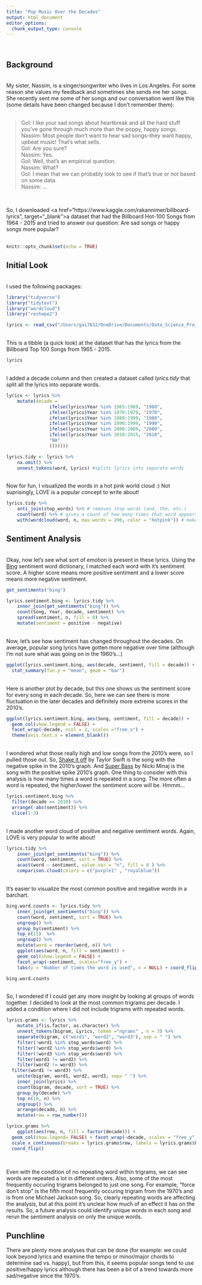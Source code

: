 ```yaml
---
title: "Pop Music Over the Decades"
output: html_document
editor_options: 
  chunk_output_type: console
---
```

</br>

## Background
</br>
My sister, Nassim, is a singer/songwriter who lives in Los Angeles. For some reason she values my feedback and sometimes she sends me her songs. </br>
  She recently sent me some of her songs and our conversation went like this (some details have been changed because I don't remember them): </br></br>

<blockquote>
  Gol: I like your sad songs about heartbreak and all the hard stuff you've gone through much more than the poppy, happy songs. </br>
  Nassim: Most people don't want to hear sad songs--they want happy, upbeat music! That's what sells. </br>
  Gol: Are you sure? </br>
  Nassim: Yes. </br>
  Gol: Well, that's an empirical question. </br>
  Nassim: What? </br>
  Gol: I mean that we can probably look to see if that's true or not based on some data. </br>
  Nassim: ... </br>
</blockquote> </br>

So, I downloaded <a href="https://www.kaggle.com/rakannimer/billboard-lyrics", target="_blank">a dataset</a> that had the Billboard Hot-100 Songs from 1964 - 2015 and tried to answer our question: Are sad songs or happy songs more popular? </br>
</br>

```r

knitr::opts_chunk$set(echo = TRUE)

```


## Initial Look

</br> I used the following packages: 
```r
library("tidyverse")
library("tidytext")
library("wordcloud")
library("reshape2")
```

```r
lyrics <- read_csv("/Users/gai7612/OneDrive/Documents/Data_Science_Project/pop music analysis/billboard_lyrics_1964-2015.csv")
```


</br>This is a tibble (a quick look) at the dataset that has the lyrics from the Billboard Top 100 Songs from 1965 - 2015.
```r
lyrics
```


</br>I added a decade column and then created a dataset called <i>lyrics.tidy</i> that split all the lyrics into separate words. 
```r
lyrics <- lyrics %>%
	mutate(decade =
				ifelse(lyrics$Year %in% 1965:1969, "1960",
				ifelse(lyrics$Year %in% 1970:1979, "1970",
				ifelse(lyrics$Year %in% 1980:1999, "1980",
				ifelse(lyrics$Year %in% 1990:1999, "1990",
				ifelse(lyrics$Year %in% 2000:2009, "2000",
				ifelse(lyrics$Year %in% 2010:2015, "2010",
				"NA"
				)))))))

lyrics.tidy <- lyrics %>%
	na.omit() %>%
	unnest_tokens(word, Lyrics) #splits lyrics into separate words
```



</br>Now for fun, I visualized the words in a hot pink world cloud :) Not suprisingly, LOVE is a popular concept to write about!
```r
lyrics.tidy %>%
	anti_join(stop_words) %>% # removes stop words (and, the, etc.)
	count(word) %>% # gives a count of how many times that word appears in the dataset
	with(wordcloud(word, n, max.words = 200, color = "hotpink")) # makes a word cloud
```


## Sentiment Analysis

</br>Okay, now let's see what sort of emotion is present in these lyrics. 
Using the <a href="https://www.cs.uic.edu/~liub/FBS/sentiment-analysis.html" target="_blank">Bing</a> sentiment word dictionary, I matched each word with it's sentiment score. A higher score means more positive sentiment and a lower score means more negative sentiment. 
```r

get_sentiments("bing")

lyrics.sentiment.bing <- lyrics.tidy %>%
	inner_join(get_sentiments("bing")) %>%
	count(Song, Year, decade, sentiment) %>%
	spread(sentiment, n, fill = 0) %>%
	mutate(sentiment = positive - negative) 
```

</br>Now, let's see how sentiment has changed throughout the decades. On average, popular song lyrics have gotten more negative over time (although I'm not sure what was going on in the 1960's...)

```r
ggplot(lyrics.sentiment.bing, aes(decade, sentiment, fill = decade)) + 
  stat_summary(fun.y = "mean", geom = "bar")
```

</br>Here is another plot by decade, but this one shows us the sentiment score for every song in each decade. So, here we can see there is more fluctuation in the later decades and definitely more extreme scores in the 2010's.
```r
ggplot(lyrics.sentiment.bing, aes(Song, sentiment, fill = decade)) + 
  geom_col(show.legend = FALSE) + 
  facet_wrap(~decade, ncol = 2, scales ="free_x") + 
  theme(axis.text.x = element_blank()) 

```


</br>I wondered what those really high and low songs from the 2010's were, so I pulled those out. So, <a href="https://www.azlyrics.com/lyrics/taylorswift/shakeitoff.html" target="_blank">Shake it off</a> by Taylor Swift is the song with the negative spike in the 2010's graph. And <a href="https://www.azlyrics.com/lyrics/nickiminaj/superbass.html" target="_blank">Super Bass</a> by Nicki Minaj is the song with the positive spike 2010's graph. One thing to consider with this analysis is how many times a word is repeated in a song. The more often a word is repeated, the higher/lower the sentiment score will be. Hmmm... 
```r
lyrics.sentiment.bing %>%
  filter(decade == 2010) %>%
  arrange(-abs(sentiment)) %>%
  slice(1:3)
```


</br> I made another word cloud of positive and negative sentiment words. Again, LOVE is very popular to write about!
```r
lyrics.tidy %>%
	inner_join(get_sentiments("bing")) %>%
	count(word, sentiment, sort = TRUE) %>%
	acast(word ~ sentiment, value.var = "n", fill = 0 ) %>%
	comparison.cloud(colors = c("purple1" , "royalblue"))
```


</br>It's easier to visualize the most common positive and negative words in a barchart.
```r
bing.word.counts <- lyrics.tidy %>%
	inner_join(get_sentiments("bing")) %>%
	count(word, sentiment, sort = TRUE) %>%
	ungroup() %>%
	group_by(sentiment) %>%
	top_n(15)  %>%
	ungroup() %>%
	mutate(word = reorder(word, n)) %>%
	ggplot(aes(word, n, fill = sentiment)) + 
	geom_col(show.legend = FALSE) +
	facet_wrap(~sentiment, scales="free_y") +
	labs(y = "Number of times the word is used", x = NULL) + coord_flip()

bing.word.counts

```

</br> So, I wondered if I could get any more insight by looking at groups of words together. I decided to look at the most common trigrams per decade. I added a condition where I did not include trigrams with repeated words. 
```r

lyrics.grams <- lyrics %>%
	mutate_if(is.factor, as.character) %>%
	unnest_tokens(bigram, Lyrics, token ="ngrams" , n = 3) %>%
	separate(bigram, c("word1", "word2", "word3"), sep = " ") %>%
	filter(!word1 %in% stop_words$word) %>%
	filter(!word2 %in% stop_words$word) %>%
	filter(!word3 %in% stop_words$word) %>%
	filter(word1 != word2) %>%
	filter(word2 != word3) %>%
  filter(word1 != word3) %>%
	unite(bigram, word1, word2, word3, sep= " ") %>%
	inner_join(lyrics) %>%
	count(bigram, decade, sort = TRUE) %>%
	group_by(decade) %>%
	top_n(10, n) %>%
	ungroup() %>%
	arrange(decade, n) %>%
	mutate(row = row_number())

lyrics.grams %>%
	ggplot(aes(row, n, fill = factor(decade))) + 
  geom_col(show.legend= FALSE) + facet_wrap(~decade, scales = "free_y") +    
  scale_x_continuous(breaks = lyrics.grams$row, labels = lyrics.grams$bigram) + 
  coord_flip()
	
```
</br> Even with the condition of no repeating word within trigrams, we can see words are repeated a lot in different orders. Also, some of the most frequently occuring trigrams belonged to just one song. For example, "force don't stop" is the fifth most frequently occuring trigram from the 1970's and is from one Michael Jackson song. So, clearly repeating words are affecting the analysis, but at this point it's unclear how much of an effect it has on the results. So, a future analysis could identify unique words in each song and rerun the sentiment analysis on only the unique words. 

## Punchline
There are plenty more analyses that can be done (for example: we could look beyond lyrics and examine the tempo or minor/major chords to determine sad vs. happy), but from this, it seems popular songs tend to use positive/happy lyrics although there has been a bit of a trend towards more sad/negative since the 1970's.  




